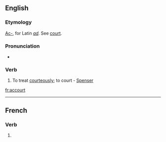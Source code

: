 ==English==

===Etymology===
[[Ac-]], for Latin ''[[ad]]''. See [[court]].

===Pronunciation===
* {{RP}} {{IPA|/əˈkɔːt/}}
{{rfap}}

===Verb===
{{en-verb}}

# {{obsolete}} To treat [[courteously]]; to court - [[Spenser]]

[[fr:accourt]]

----
==French==

===Verb===
{{fr-verb-form}}

# {{form of|[[third-person|Third-person]] [[singular]] [[present indicative]]|accourir|lang=French}}


{{rfc-auto}}